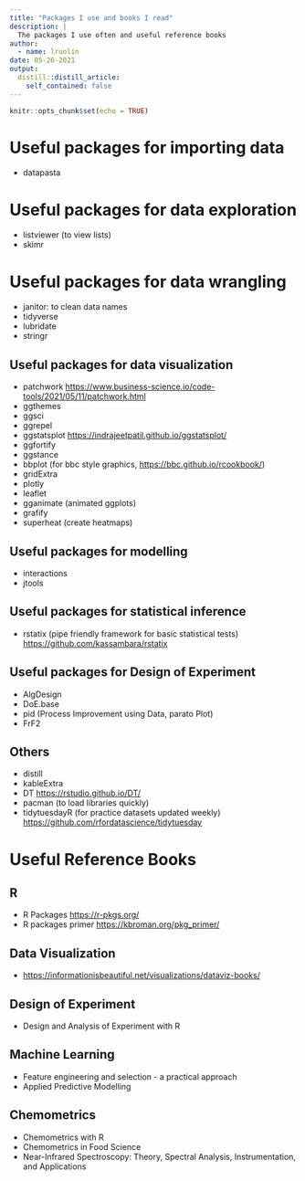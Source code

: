 ```yaml
---
title: "Packages I use and books I read"
description: |
  The packages I use often and useful reference books
author:
  - name: lruolin
date: 05-26-2021
output:
  distill::distill_article:
    self_contained: false
---
```



```r
knitr::opts_chunk$set(echo = TRUE)
```

# Useful packages for importing data

- datapasta

# Useful packages for data exploration

- listviewer (to view lists)
- skimr

# Useful packages for data wrangling

- janitor: to clean data names
- tidyverse
- lubridate
- stringr

## Useful packages for data visualization

- patchwork <https://www.business-science.io/code-tools/2021/05/11/patchwork.html>
- ggthemes
- ggsci
- ggrepel
- ggstatsplot <https://indrajeetpatil.github.io/ggstatsplot/>
- ggfortify
- ggstance
- bbplot (for bbc style graphics, <https://bbc.github.io/rcookbook/>)
- gridExtra
- plotly
- leaflet
- gganimate (animated ggplots)
- grafify
- superheat (create heatmaps)

## Useful packages for modelling

- interactions
- jtools

## Useful packages for statistical inference

- rstatix (pipe friendly framework for basic statistical tests) <https://github.com/kassambara/rstatix>

## Useful packages for Design of Experiment

- AlgDesign
- DoE.base
- pid (Process Improvement using Data, parato Plot)
- FrF2

## Others
 - distill
 - kableExtra
 - DT <https://rstudio.github.io/DT/>
 - pacman (to load libraries quickly)
 - tidytuesdayR (for practice datasets updated weekly) <https://github.com/rfordatascience/tidytuesday>
 
 
# Useful Reference Books

## R

- R Packages <https://r-pkgs.org/>
- R packages primer <https://kbroman.org/pkg_primer/>
 
 
## Data Visualization
 
 - <https://informationisbeautiful.net/visualizations/dataviz-books/>
 
## Design of Experiment
 
 - Design and Analysis of Experiment with R
 
## Machine Learning
 
 - Feature engineering and selection - a practical approach
 - Applied Predictive Modelling
 
## Chemometrics
 
 - Chemometrics with R
 - Chemometrics in Food Science
 - Near-Infrared Spectroscopy: Theory, Spectral Analysis, Instrumentation, and Applications
 